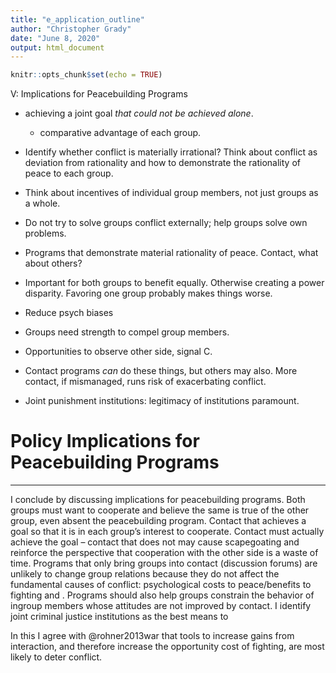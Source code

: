 ```yaml
---
title: "e_application_outline"
author: "Christopher Grady"
date: "June 8, 2020"
output: html_document
---
```


```r
knitr::opts_chunk$set(echo = TRUE)
```

V: Implications for Peacebuilding Programs

- achieving a joint goal _that could not be achieved alone_.
    - comparative advantage of each group.

-	Identify whether conflict is materially irrational?  Think about conflict as deviation from rationality and how to demonstrate the rationality of peace to each group.

- Think about incentives of individual group members, not just groups as a whole.

-	Do not try to solve groups conflict externally; help groups solve own problems.

-	Programs that demonstrate material rationality of peace.  Contact, what about others?

-	Important for both groups to benefit equally.  Otherwise creating a power disparity.  Favoring one group probably makes things worse.

-	Reduce psych biases

-	Groups need strength to compel group members.

-	Opportunities to observe other side, signal C.

-	Contact programs _can_ do these things, but others may also.  More contact, if mismanaged, runs risk of exacerbating conflict.

-	Joint punishment institutions: legitimacy of institutions paramount.




# Policy Implications for Peacebuilding Programs




























************

<!--11 - Implications for peacebuilding programs. -->
I conclude by discussing implications for peacebuilding programs.  Both groups must want to cooperate and believe the same is true of the other group, even absent the peacebuilding program.  Contact that achieves a goal so that it is in each group's interest to cooperate.  Contact must actually achieve the goal -- contact that does not may cause scapegoating and reinforce the perspective that cooperation with the other side is a waste of time.   Programs that only bring groups into contact (discussion forums) are unlikely to change group relations because they do not affect the fundamental causes of conflict: psychological costs to peace/benefits to fighting and .  Programs should also help groups constrain the behavior of ingroup members whose attitudes are not improved by contact.  I identify joint criminal justice institutions as the best means to 


In this I agree with @rohner2013war that tools to increase gains from interaction, and therefore increase the opportunity cost of fighting, are most likely to deter conflict.